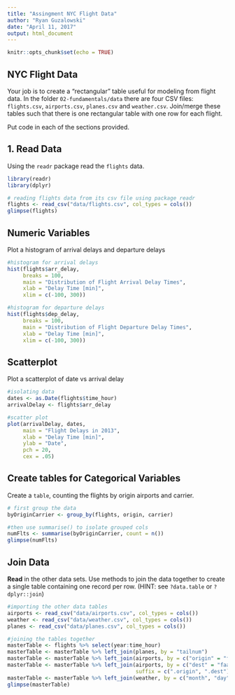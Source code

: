 ```yaml
---
title: "Assingment NYC Flight Data"
author: "Ryan Guzalowski"
date: "April 11, 2017"
output: html_document
---
```


```r
knitr::opts_chunk$set(echo = TRUE)
```

## NYC Flight Data

Your job is to create a "rectangular" table useful for modeling from flight data. 
In the folder `02-fundamentals/data` there are four CSV files: `flights.csv`, 
`airports.csv`, `planes.csv` and `weather.csv`.  Join/merge these tables such 
that there is one rectangular table with one row for each flight. 

Put code in each of the sections provided.

## 1. Read Data

Using the `readr` package read the `flights` data.

```r
library(readr)
library(dplyr)

# reading flights data from its csv file using package readr
flights <- read_csv("data/flights.csv", col_types = cols())
glimpse(flights)
```

## Numeric Variables  

Plot a histogram of arrival delays and departure delays 

```r

#histogram for arrival delays
hist(flights$arr_delay,
     breaks = 100,
     main = "Distribution of Flight Arrival Delay Times",
     xlab = "Delay Time [min]",
     xlim = c(-100, 300))

#histogram for departure delays
hist(flights$dep_delay,
     breaks = 100,
     main = "Distribution of Flight Departure Delay Times",
     xlab = "Delay Time [min]",
     xlim = c(-100, 300))

```

## Scatterplot

Plot a scatterplot of date vs arrival delay 

```r

#isolating data
dates <- as.Date(flights$time_hour)
arrivalDelay <- flights$arr_delay

#scatter plot
plot(arrivalDelay, dates,
     main = "Flight Delays in 2013",
     xlab = "Delay Time [min]",
     ylab = "Date",
     pch = 20,
     cex = .05)
```



## Create tables for Categorical Variables

Create a `table`, counting the flights by origin airports and carrier.

```r

# first group the data
byOriginCarrier <- group_by(flights, origin, carrier)

#then use summarise() to isolate grouped cols
numFlts <- summarise(byOriginCarrier, count = n())
glimpse(numFlts)

```


## Join Data

**Read** in the other data sets. Use methods to join the data together to create a single table containing one record per row.  (HINT: see `?data.table` or `?dplyr::join`)

```r

#importing the other data tables
airports <- read_csv("data/airports.csv", col_types = cols())
weather <- read_csv("data/weather.csv", col_types = cols())
planes <- read_csv("data/planes.csv", col_types = cols())

#joining the tables together
masterTable <- flights %>% select(year:time_hour)
masterTable <- masterTable %>% left_join(planes, by = "tailnum")
masterTable <- masterTable %>% left_join(airports, by = c("origin" = "faa"))
masterTable <- masterTable %>% left_join(airports, by = c("dest" = "faa"),
                                         suffix = c(".origin", ".dest"))
masterTable <- masterTable %>% left_join(weather, by = c("month", "day", "origin", "hour"))
glimpse(masterTable)

```



